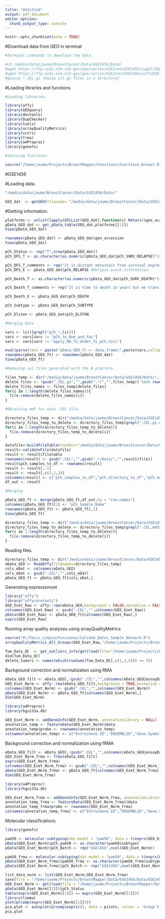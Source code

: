 ```yaml
---
title: "Untitled"
output: pdf_document
editor_options: 
  chunk_output_type: console
---
```


```r
knitr::opts_chunk$set(echo = TRUE)
```

#Download data from GEO in terminal

```r
#Terminal commands to download the data.

#cd /media/data/jaume/BreastCancer/Data/GSE1456/Data/
#wget https://ftp.ncbi.nlm.nih.gov/geo/series/GSE1nnn/GSE1456/suppl/GSE1456_RAW.tar
#wget https://ftp.ncbi.nlm.nih.gov/geo/series/GSE1nnn/GSE1456/soft/GSE1456_family.soft.gz
#gunzip *.CEL.gz (Unzip all gz files in a directory)
```


#Loading libraries and functions

```r
#Loading libraries.

library(affy)
library(GEOquery)
library(devtools)
library(DupChecker)
library(tools)
library(arrayQualityMetrics)
library(vctrs)
library(frma)
library(a4Preproc)
library(genefu)

#Sourcing functions.

source("/home/jaume/Projects/BreastMapper/Functions/Functions_Breast.R")
```


#GSE1456

#Loading data.

```r
"/media/data/jaume/BreastCancer/Data/GSE1456/Data/"

GEO_dat  <- getGEO(filename= "/media/data/jaume/BreastCancer/Data/GSE1456/Data/GSE1456_family.soft.gz")
```

#Getting information.

```r
platforms <- unlist(lapply(GPLList(GEO_dat),function(x) Meta(x)$geo_accession)) 
pData_GEO_dat <- get_pData_table(GEO_dat,platforms[[1]])
View(pData_GEO_dat)

rownames(pData_GEO_dat) <- pData_GEO_dat$geo_accession
View(pData_GEO_dat)

pCh_Status <- rep("T",nrow(pData_GEO_dat))
pCh_DFS_T <- as.character(as.numeric(pData_GEO_dat$pCh_SURV_RELAPSE)*12) #Relaps in years transform to months.

pCh_DFS_T_comments <- rep("It is distant metastais free survival expressed in years but we transformed it to months",nrow(pData_GEO_dat))
pCh_DFS_E <- pData_GEO_dat$pCh_RELAPSE #Relapse event information.

pCh_Death_T <- as.character(as.numeric(pData_GEO_dat$pCh_SURV_DEATH)*12)

pCh_Death_T_comments <- rep("It is time to death in years but we transformed it to months",nrow(pData_GEO_dat))

pCh_Death_E <- pData_GEO_dat$pCh_DEATH

pCh_Subtype <- pData_GEO_dat$pCh_SUBTYPE

pCh_Elston <- pData_GEO_dat$pCh_ELSTON

#Merging data

vars <- ls()[grepl("pCh_",ls())]
vars <- vars[vars != "pCh_to_Num_and_Fac"]
vars <- vars[vars != "apply_NA_To_Undet_To_pCh_Cols"]

eval(parse(text = paste("pData_GEO_ft <- data.frame(",paste(vars,collapse = ","),")",sep="")))
rownames(pData_GEO_ft) <- rownames(pData_GEO_dat)
View(pData_GEO_ft)

#Removing cel files generated with the B platform.

files_temp <- dir("/media/data/jaume/BreastCancer/Data/GSE1456/Data/",full.names = T)
delete_files <- !gsub(".CEL.gz","",gsub(".*/","",files_temp)) %in% rownames(pData_GEO_ft)
delete_files_names <- files_temp[delete_files]
for(i in 1:length(delete_files_names)){
  file.remove(delete_files_names[i])
}

#Obtaining md5 for each .CEL file.

directory_files_temp <- dir("/media/data/jaume/BreastCancer/Data/GSE1456/Data",full.names = T)
directory_files_temp_to_delete <- directory_files_temp[grepl(".CEL.gz.md5$",directory_files_temp)]
for(i in 1:length(directory_files_temp_to_delete)){
  file.remove(directory_files_temp_to_delete[i])
}

datafile<-buildFileTable(rootDir="/media/data/jaume/BreastCancer/Data/GSE1456/Data")
result<-validateFile(datafile)
result <- result$filetable
rownames(result) <- gsub(".CEL","",gsub(".*/Data/","",result$file))
result$pCh_samples_to_df <- rownames(result)
result <- result[,-1]
result <- result[,c(3,1,2)]
colnames(result) <- c("pCh_samples_to_df","pCh_directory_to_df","pCh_md5_to_df")
df_out <- result

#Merging

pData_GEO_ft <- merge(pData_GEO_ft,df_out,by = "row.names")
colnames(pData_GEO_ft)[1] <- "pCh_Sample_Name"
rownames(pData_GEO_ft) <- pData_GEO_ft[,1]
View(pData_GEO_ft)

directory_files_temp <- dir("/media/data/jaume/BreastCancer/Data/GSE1456/Data",full.names = T)
directory_files_temp_to_delete <- directory_files_temp[grepl(".CEL.md5$",directory_files_temp)]
for(i in 1:length(directory_files_temp_to_delete)){
  file.remove(directory_files_temp_to_delete[i])
}
```

Reading files.

```r
directory_files_temp <- dir("/media/data/jaume/BreastCancer/Data/GSE1456/Data",full.names = T)
eData_GEO <- ReadAffy(filenames=directory_files_temp)
cols_eDat <- colnames(eData_GEO)
cols_eDat <- gsub(".CEL","",cols_eDat)
pData_GEO_ft <- pData_GEO_ft[cols_eDat,]
```

Generating expressionset

```r
library("affy")
library("affycoretools")
GEO_Eset_Raw <- affy::rma(eData_GEO,background = FALSE,normalize = FALSE)
colnames(GEO_Eset_Raw) <- gsub(".CEL","",colnames(GEO_Eset_Raw))
pData(GEO_Eset_Raw) <- pData_GEO_ft[colnames(GEO_Eset_Raw),]
exprs(GEO_Eset_Raw)
```

Running array quality analyses using arrayQualityMetrics

```r
source("H:/Tesis_Limpio/Funciones/Calidad_Datos_Sample_Network.R")
arrayQualityMetrics_All_Groups(GEO_Eset_Raw,"/home/jaume/Projects/BreastMapper/Data/GSE1456/Quality/",var = "pCh_Status",do.logtransform = FALSE) #Already tranformed to log scale.
                               
Tum_Data_QC  <- get_outliers_info(get(load(file="/home/jaume/Projects/BreastMapper/Data/GSE1456/Quality/Results/Pre_Norm/T/Raw_array_quality_metrics_Results.Rda")))
dim(Tum_Data_QC)
delete_tumors <- names(which(rowSums(Tum_Data_QC[,c(1,3,5)]) == 3))
```

Background correction and normalization using RMA

```r
eData_GEO_filt <- eData_GEO[,!gsub(".CEL","",colnames(eData_GEO@assayData$exprs)) %in% delete_tumors]
GEO_Eset_Norm <- affy::rma(eData_GEO_filt,background = TRUE,normalize = TRUE)
colnames(GEO_Eset_Norm) <- gsub(".CEL","",colnames(GEO_Eset_Norm))
pData(GEO_Eset_Norm) <- pData_GEO_ft[colnames(GEO_Eset_Norm),]
dim(GEO_Eset_Norm)

library(a4Preproc)
library(hgu133a.db)

GEO_Eset_Norm <- addGeneInfo(GEO_Eset_Norm, annotationLibrary = NULL)
annotation_temp <- featureData(GEO_Eset_Norm)@data
annotation_temp$probe <- rownames(annotation_temp)
colnames(annotation_temp) <- c("EntrezGene.ID","ENSEMBLID","Gene.Symbol","Description","probe")
```

Background correction and normalization using fRMA

```r
eData_GEO_filt <- eData_GEO[,!gsub(".CEL","",colnames(eData_GEO@assayData$exprs)) %in% delete_tumors]
GEO_Eset_Norm_frma <- frma(eData_GEO_filt)
exprs(GEO_Eset_Norm_frma)
colnames(GEO_Eset_Norm_frma) <- gsub(".CEL","",colnames(GEO_Eset_Norm_frma))
pData(GEO_Eset_Norm_frma) <- pData_GEO_ft[colnames(GEO_Eset_Norm_frma),]
dim(GEO_Eset_Norm_frma)

library(a4Preproc)
library(hgu133a.db)

GEO_Eset_Norm_frma <- addGeneInfo(GEO_Eset_Norm_frma, annotationLibrary = NULL)
annotation_temp_frma <- featureData(GEO_Eset_Norm_frma)@data
annotation_temp_frma$probe <- rownames(GEO_Eset_Norm_frma)
colnames(annotation_temp_frma) <- c("EntrezGene.ID","ENSEMBLID","Gene.Symbol","Description","probe")
```

Molecular classifications.

```r
library(genefu)

pam50 <- molecular.subtyping(sbt.model = "pam50", data = t(exprs(GEO_Eset_Norm)),annot = annotation_temp, do.mapping = TRUE)
pData(GEO_Eset_Norm)$pCh_pam50 <- as.character(pam50$subtype)
pData(GEO_Eset_Norm)$pCh_Batch <- rep("GSE1456",ncol(GEO_Eset_Norm))

pam50_frma <- molecular.subtyping(sbt.model = "pam50", data = t(exprs(GEO_Eset_Norm_frma)),annot = annotation_temp, do.mapping = TRUE)
pData(GEO_Eset_Norm_frma)$pam50_frma <- as.character(pam50_frma$subtype)
pData(GEO_Eset_Norm_frma)$pCh_Batch <- rep("GSE1456",ncol(GEO_Eset_Norm_frma))
```

```r
list_data_norm <- list(GEO_Eset_Norm,GEO_Eset_Norm_frma)
save(file = "/home/jaume/Projects/BreastMapper/Data/GSE1456/Data/GSE1456_Norm.Rda",list_data_norm)
GEO_Eset_Norm <- get(load(file = "/home/jaume/Projects/BreastMapper/Data/GSE1456/Data/GSE1456_Norm.Rda"))
pData(GEO_Eset_Norm[[1]])$pCh_Status
table(exprs(GEO_Eset_Norm[[1]]) == exprs(GEO_Eset_Norm[[2]]))
library(limma)
plot(prcomp(exprs(GEO_Eset_Norm[[1]])))
pca.plot <- autoplot(prcomp(exprs()), data = pilots, colour = 'Group')
pca.plot
```



